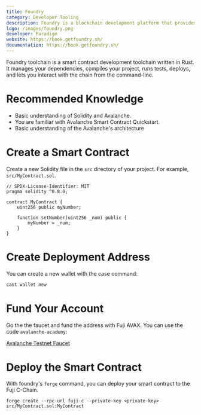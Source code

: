 ```yaml
---
title: Foundry
category: Developer Tooling
description: Foundry is a blockchain development platform that provides a suite of tools for building and deploying blockchain applications.
logo: /images/foundry.png
developer: Paradigm
website: https://book.getfoundry.sh/
documentation: https://book.getfoundry.sh/
---
```


Foundry toolchain is a smart contract development toolchain written in Rust. It manages your dependencies, compiles your project, runs tests, deploys, and lets you interact with the chain from the command-line.

# Recommended Knowledge

- Basic understanding of Solidity and Avalanche.
- You are familiar with Avalanche Smart Contract Quickstart.
- Basic understanding of the Avalanche's architecture


# Create a Smart Contract

Create a new Solidity file in the `src` directory of your project. For example, `src/MyContract.sol`.

```solidity
// SPDX-License-Identifier: MIT
pragma solidity ^0.8.0;

contract MyContract {
    uint256 public myNumber;

    function setNumber(uint256 _num) public {
        myNumber = _num;
    }
}
```

# Create Deployment Address

You can create a new wallet with the case command:

```bash
cast wallet new
```

# Fund Your Account

Go the the faucet and fund the address with Fuji AVAX. You can use the code `avalanche-academy`:

[Avalanche Testnet Faucet](https://core.app/tools/testnet-faucet/?subnet=c&token=c)

# Deploy the Smart Contract

With foundry's `forge` command, you can deploy your smart contract to the Fuji C-Chain.

```shell
forge create --rpc-url fuji-c --private-key <private-key> src/MyContract.sol:MyContract
```

